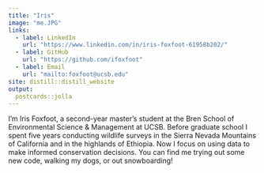 ```yaml
---
title: "Iris"
image: "me.JPG"
links:
  - label: LinkedIn
    url: "https://www.linkedin.com/in/iris-foxfoot-61958b202/"
  - label: GitHub
    url: "https://github.com/ifoxfoot"
  - label: Email
    url: "mailto:foxfoot@ucsb.edu"
site: distill::distill_website
output: 
  postcards::jolla
---
```

 
I'm Iris Foxfoot, a second-year master’s student at the Bren School of Environmental Science & Management at UCSB. Before graduate school I spent five years conducting wildlife surveys in the Sierra Nevada Mountains of California and in the highlands of Ethiopia. Now I focus on using data to make informed conservation decisions. You can find me trying out some new code, walking my dogs, or out snowboarding!

